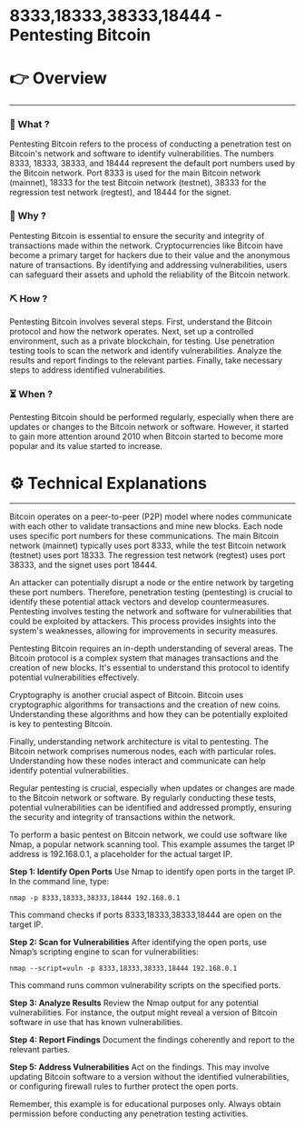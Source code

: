 # 8333,18333,38333,18444 - Pentesting Bitcoin


# 👉 Overview

---

### 👀 What ?

Pentesting Bitcoin refers to the process of conducting a penetration test on Bitcoin's network and software to identify vulnerabilities. The numbers 8333, 18333, 38333, and 18444 represent the default port numbers used by the Bitcoin network. Port 8333 is used for the main Bitcoin network (mainnet), 18333 for the test Bitcoin network (testnet), 38333 for the regression test network (regtest), and 18444 for the signet.


### 🧐 Why ?

Pentesting Bitcoin is essential to ensure the security and integrity of transactions made within the network. Cryptocurrencies like Bitcoin have become a primary target for hackers due to their value and the anonymous nature of transactions. By identifying and addressing vulnerabilities, users can safeguard their assets and uphold the reliability of the Bitcoin network.


### ⛏️ How ?

Pentesting Bitcoin involves several steps. First, understand the Bitcoin protocol and how the network operates. Next, set up a controlled environment, such as a private blockchain, for testing. Use penetration testing tools to scan the network and identify vulnerabilities. Analyze the results and report findings to the relevant parties. Finally, take necessary steps to address identified vulnerabilities.


### ⏳ When ?

Pentesting Bitcoin should be performed regularly, especially when there are updates or changes to the Bitcoin network or software. However, it started to gain more attention around 2010 when Bitcoin started to become more popular and its value started to increase.


# ⚙️ Technical Explanations

---

Bitcoin operates on a peer-to-peer (P2P) model where nodes communicate with each other to validate transactions and mine new blocks. Each node uses specific port numbers for these communications. The main Bitcoin network (mainnet) typically uses port 8333, while the test Bitcoin network (testnet) uses port 18333. The regression test network (regtest) uses port 38333, and the signet uses port 18444.

An attacker can potentially disrupt a node or the entire network by targeting these port numbers. Therefore, penetration testing (pentesting) is crucial to identify these potential attack vectors and develop countermeasures. Pentesting involves testing the network and software for vulnerabilities that could be exploited by attackers. This process provides insights into the system's weaknesses, allowing for improvements in security measures.

Pentesting Bitcoin requires an in-depth understanding of several areas. The Bitcoin protocol is a complex system that manages transactions and the creation of new blocks. It's essential to understand this protocol to identify potential vulnerabilities effectively.

Cryptography is another crucial aspect of Bitcoin. Bitcoin uses cryptographic algorithms for transactions and the creation of new coins. Understanding these algorithms and how they can be potentially exploited is key to pentesting Bitcoin.

Finally, understanding network architecture is vital to pentesting. The Bitcoin network comprises numerous nodes, each with particular roles. Understanding how these nodes interact and communicate can help identify potential vulnerabilities.

Regular pentesting is crucial, especially when updates or changes are made to the Bitcoin network or software. By regularly conducting these tests, potential vulnerabilities can be identified and addressed promptly, ensuring the security and integrity of transactions within the network.

To perform a basic pentest on Bitcoin network, we could use software like Nmap, a popular network scanning tool. This example assumes the target IP address is 192.168.0.1, a placeholder for the actual target IP.

**Step 1: Identify Open Ports**
Use Nmap to identify open ports in the target IP. In the command line, type:

```
nmap -p 8333,18333,38333,18444 192.168.0.1

```

This command checks if ports 8333,18333,38333,18444 are open on the target IP.

**Step 2: Scan for Vulnerabilities**
After identifying the open ports, use Nmap’s scripting engine to scan for vulnerabilities:

```
nmap --script=vuln -p 8333,18333,38333,18444 192.168.0.1

```

This command runs common vulnerability scripts on the specified ports.

**Step 3: Analyze Results**
Review the Nmap output for any potential vulnerabilities. For instance, the output might reveal a version of Bitcoin software in use that has known vulnerabilities.

**Step 4: Report Findings**
Document the findings coherently and report to the relevant parties.

**Step 5: Address Vulnerabilities**
Act on the findings. This may involve updating Bitcoin software to a version without the identified vulnerabilities, or configuring firewall rules to further protect the open ports.

Remember, this example is for educational purposes only. Always obtain permission before conducting any penetration testing activities.
